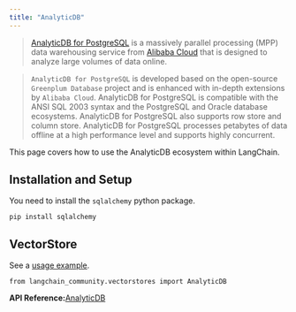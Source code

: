 ```yaml
---
title: "AnalyticDB"
---
```


> [AnalyticDB for PostgreSQL](https://www.alibabacloud.com/help/en/analyticdb-for-postgresql/latest/product-introduction-overview) is a massively parallel processing (MPP) data warehousing service from [Alibaba Cloud](https://www.alibabacloud.com/) that is designed to analyze large volumes of data online.

> `AnalyticDB for PostgreSQL` is developed based on the open-source `Greenplum Database` project and is enhanced with in-depth extensions by `Alibaba Cloud`. AnalyticDB for PostgreSQL is compatible with the ANSI SQL 2003 syntax and the PostgreSQL and Oracle database ecosystems. AnalyticDB for PostgreSQL also supports row store and column store. AnalyticDB for PostgreSQL processes petabytes of data offline at a high performance level and supports highly concurrent.

This page covers how to use the AnalyticDB ecosystem within LangChain.

## Installation and Setup

You need to install the `sqlalchemy` python package.

```
pip install sqlalchemy
```

## VectorStore

See a [usage example](/oss/integrations/vectorstores/analyticdb).

```
from langchain_community.vectorstores import AnalyticDB
```

**API Reference:**[AnalyticDB](https://python.langchain.com/api_reference/community/vectorstores/langchain_community.vectorstores.analyticdb.AnalyticDB.html)

